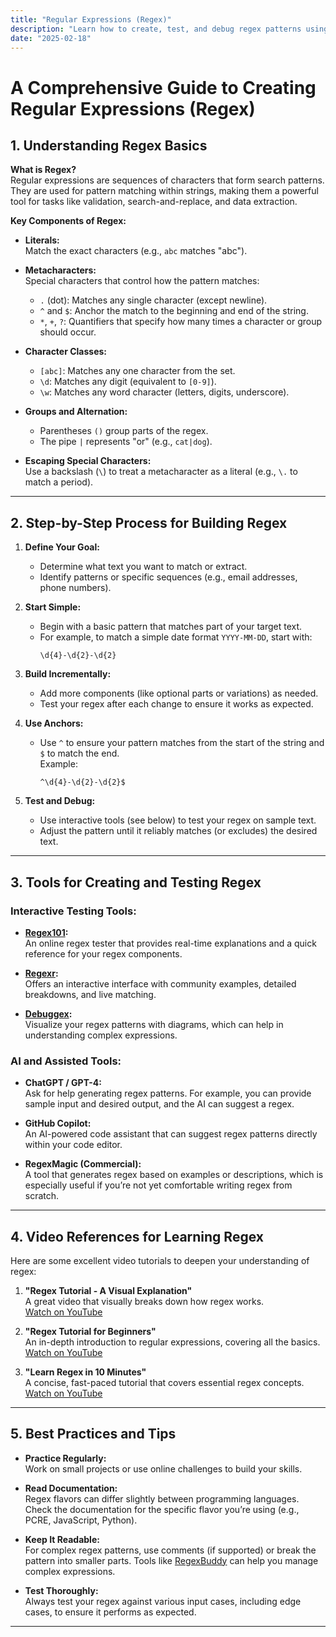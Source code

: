 ```yaml
---
title: "Regular Expressions (Regex)"
description: "Learn how to create, test, and debug regex patterns using interactive tools, video tutorials, and AI-powered assistants."
date: "2025-02-18"
---
```


# A Comprehensive Guide to Creating Regular Expressions (Regex)

## 1. Understanding Regex Basics

**What is Regex?**  
Regular expressions are sequences of characters that form search patterns. They are used for pattern matching within strings, making them a powerful tool for tasks like validation, search-and-replace, and data extraction.

**Key Components of Regex:**

- **Literals:**  
  Match the exact characters (e.g., `abc` matches "abc").

- **Metacharacters:**  
  Special characters that control how the pattern matches:
  - `.` (dot): Matches any single character (except newline).
  - `^` and `$`: Anchor the match to the beginning and end of the string.
  - `*`, `+`, `?`: Quantifiers that specify how many times a character or group should occur.
  
- **Character Classes:**  
  - `[abc]`: Matches any one character from the set.
  - `\d`: Matches any digit (equivalent to `[0-9]`).
  - `\w`: Matches any word character (letters, digits, underscore).

- **Groups and Alternation:**  
  - Parentheses `()` group parts of the regex.
  - The pipe `|` represents "or" (e.g., `cat|dog`).

- **Escaping Special Characters:**  
  Use a backslash (`\`) to treat a metacharacter as a literal (e.g., `\.` to match a period).

---

## 2. Step-by-Step Process for Building Regex

1. **Define Your Goal:**  
   - Determine what text you want to match or extract.
   - Identify patterns or specific sequences (e.g., email addresses, phone numbers).

2. **Start Simple:**  
   - Begin with a basic pattern that matches part of your target text.
   - For example, to match a simple date format `YYYY-MM-DD`, start with:  
     ```regex
     \d{4}-\d{2}-\d{2}
     ```

3. **Build Incrementally:**  
   - Add more components (like optional parts or variations) as needed.
   - Test your regex after each change to ensure it works as expected.

4. **Use Anchors:**  
   - Use `^` to ensure your pattern matches from the start of the string and `$` to match the end.  
     Example:  
     ```regex
     ^\d{4}-\d{2}-\d{2}$
     ```

5. **Test and Debug:**  
   - Use interactive tools (see below) to test your regex on sample text.
   - Adjust the pattern until it reliably matches (or excludes) the desired text.

---

## 3. Tools for Creating and Testing Regex

### Interactive Testing Tools:
- **[Regex101](https://regex101.com/):**  
  An online regex tester that provides real-time explanations and a quick reference for your regex components.

- **[Regexr](https://regexr.com/):**  
  Offers an interactive interface with community examples, detailed breakdowns, and live matching.

- **[Debuggex](https://www.debuggex.com/):**  
  Visualize your regex patterns with diagrams, which can help in understanding complex expressions.

### AI and Assisted Tools:
- **ChatGPT / GPT-4:**  
  Ask for help generating regex patterns. For example, you can provide sample input and desired output, and the AI can suggest a regex.

- **GitHub Copilot:**  
  An AI-powered code assistant that can suggest regex patterns directly within your code editor.

- **RegexMagic (Commercial):**  
  A tool that generates regex based on examples or descriptions, which is especially useful if you’re not yet comfortable writing regex from scratch.

---

## 4. Video References for Learning Regex

Here are some excellent video tutorials to deepen your understanding of regex:

1. **"Regex Tutorial - A Visual Explanation"**  
   A great video that visually breaks down how regex works.  
   [Watch on YouTube](https://www.youtube.com/watch?v=sa-TUpSx1JA)

2. **"Regex Tutorial for Beginners"**  
   An in-depth introduction to regular expressions, covering all the basics.  
   [Watch on YouTube](https://www.youtube.com/watch?v=7DG3kCDx53c)

3. **"Learn Regex in 10 Minutes"**  
   A concise, fast-paced tutorial that covers essential regex concepts.  
   [Watch on YouTube](https://www.youtube.com/watch?v=V5-7GzOfADQ)

---

## 5. Best Practices and Tips

- **Practice Regularly:**  
  Work on small projects or use online challenges to build your skills.

- **Read Documentation:**  
  Regex flavors can differ slightly between programming languages. Check the documentation for the specific flavor you’re using (e.g., PCRE, JavaScript, Python).

- **Keep It Readable:**  
  For complex regex patterns, use comments (if supported) or break the pattern into smaller parts. Tools like [RegexBuddy](https://www.regexbuddy.com/) can help you manage complex expressions.

- **Test Thoroughly:**  
  Always test your regex against various input cases, including edge cases, to ensure it performs as expected.

---
